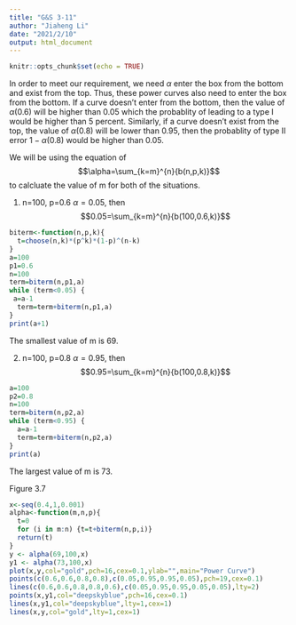 ---
title: "G&S 3-11"
author: "Jiaheng Li"
date: "2021/2/10"
output: html_document
---

```{r setup, include=FALSE}
knitr::opts_chunk$set(echo = TRUE)
```


In order to meet our requirement, we need $\alpha$ enter the box from the bottom and exist from the top. Thus, these power curves also need to enter the box from the bottom. If a curve doesn't enter from the bottom, then the value of $\alpha(0.6)$ will be higher than 0.05 which the probablity of leading to a type I would be higher than 5 percent. Similarly, if a curve doesn't exist from the top, the value of $\alpha(0.8)$ will be lower than 0.95, then the probablity of type II error $1-\alpha(0.8)$ would be higher than 0.05.

We will be using the equation of $$\alpha=\sum_{k=m}^{n}{b(n,p,k)}$$ to calcluate the value of m for both of the situations.

(1) n=100, p=0.6 $\alpha=0.05$, then $$0.05=\sum_{k=m}^{n}{b(100,0.6,k)}$$ 

```{r}
biterm<-function(n,p,k){
  t=choose(n,k)*(p^k)*(1-p)^(n-k)
}
a=100
p1=0.6
n=100
term=biterm(n,p1,a)
while (term<0.05) {
 a=a-1
  term=term+biterm(n,p1,a)
}
print(a+1)
```
The smallest value of m is 69.

(2) n=100, p=0.8 $\alpha=0.95$, then $$0.95=\sum_{k=m}^{n}{b(100,0.8,k)}$$
```{r}
a=100
p2=0.8
n=100
term=biterm(n,p2,a)
while (term<0.95) {
  a=a-1
  term=term+biterm(n,p2,a)
}
print(a)
```
The largest value of m is 73.

Figure 3.7
```{r}
x<-seq(0.4,1,0.001)
alpha<-function(m,n,p){
  t=0
  for (i in m:n) {t=t+biterm(n,p,i)}
  return(t)
}
y <- alpha(69,100,x)
y1 <- alpha(73,100,x)
plot(x,y,col="gold",pch=16,cex=0.1,ylab="",main="Power Curve")
points(c(0.6,0.6,0.8,0.8),c(0.05,0.95,0.95,0.05),pch=19,cex=0.1)
lines(c(0.6,0.6,0.8,0.8,0.6),c(0.05,0.95,0.95,0.05,0.05),lty=2)
points(x,y1,col="deepskyblue",pch=16,cex=0.1)
lines(x,y1,col="deepskyblue",lty=1,cex=1)
lines(x,y,col="gold",lty=1,cex=1)
```

